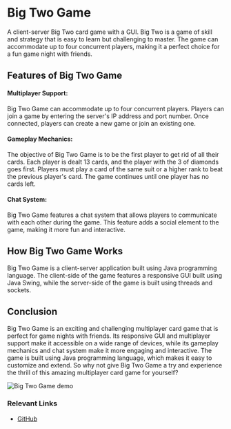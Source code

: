 # Big Two Game

A client-server Big Two card game with a GUI. Big Two is a game of skill and strategy that is easy to learn but challenging to master. The game can accommodate up to four concurrent players, making it a perfect choice for a fun game night with friends.

## Features of Big Two Game

#### Multiplayer Support:

Big Two Game can accommodate up to four concurrent players. Players can join a game by entering the server's IP address and port number. Once connected, players can create a new game or join an existing one.

#### Gameplay Mechanics:

The objective of Big Two Game is to be the first player to get rid of all their cards. Each player is dealt 13 cards, and the player with the 3 of diamonds goes first. Players must play a card of the same suit or a higher rank to beat the previous player's card. The game continues until one player has no cards left.

#### Chat System:

Big Two Game features a chat system that allows players to communicate with each other during the game. This feature adds a social element to the game, making it more fun and interactive.

## How Big Two Game Works

Big Two Game is a client-server application built using Java programming language. The client-side of the game features a responsive GUI built using Java Swing, while the server-side of the game is built using threads and sockets.

## Conclusion

Big Two Game is an exciting and challenging multiplayer card game that is perfect for game nights with friends. Its responsive GUI and multiplayer support make it accessible on a wide range of devices, while its gameplay mechanics and chat system make it more engaging and interactive. The game is built using Java programming language, which makes it easy to customize and extend. So why not give Big Two Game a try and experience the thrill of this amazing multiplayer card game for yourself?

<img src="/projects/BigTwoGameDemo.jpg" alt="Big Two Game demo" />

### Relevant Links

- [GitHub](https://github.com/Kevindrayana/COMP2396-BigTwo)
